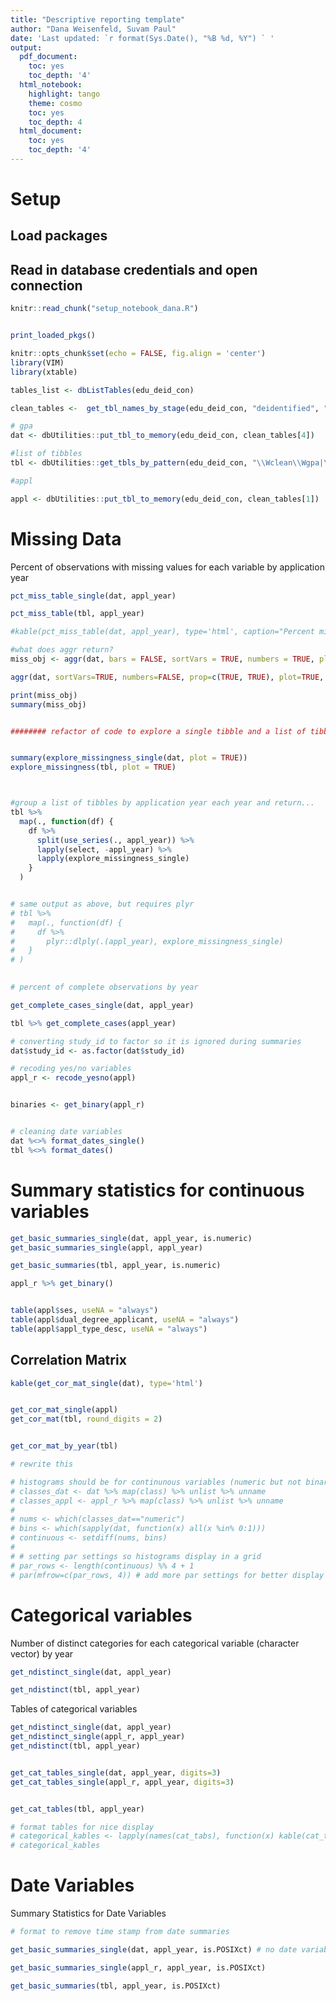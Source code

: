 ```yaml
---
title: "Descriptive reporting template"
author: "Dana Weisenfeld, Suvam Paul"
date: 'Last updated: `r format(Sys.Date(), "%B %d, %Y") ` '
output:
  pdf_document:
    toc: yes
    toc_depth: '4'
  html_notebook:
    highlight: tango
    theme: cosmo
    toc: yes
    toc_depth: 4
  html_document:
    toc: yes
    toc_depth: '4'
---
```


# Setup
## Load packages
## Read in database credentials and open connection

```r
knitr::read_chunk("setup_notebook_dana.R")
```

```r
```

```r
print_loaded_pkgs()
```

```r
knitr::opts_chunk$set(echo = FALSE, fig.align = 'center')
library(VIM)
library(xtable)
```


```r

tables_list <- dbListTables(edu_deid_con)

clean_tables <-  get_tbl_names_by_stage(edu_deid_con, "deidentified", "clean")

# gpa
dat <- dbUtilities::put_tbl_to_memory(edu_deid_con, clean_tables[4])

#list of tibbles
tbl <- dbUtilities::get_tbls_by_pattern(edu_deid_con, "\\Wclean\\Wgpa|\\Wclean\\Wexperiences")

#appl 

appl <- dbUtilities::put_tbl_to_memory(edu_deid_con, clean_tables[1])

```


# Missing Data

Percent of observations with missing values for each variable by application year
```r

pct_miss_table_single(dat, appl_year)

pct_miss_table(tbl, appl_year)

#kable(pct_miss_table(dat, appl_year), type='html', caption="Percent missing in each variable by year")

```



```r

#what does aggr return?
miss_obj <- aggr(dat, bars = FALSE, sortVars = TRUE, numbers = TRUE, plot = TRUE, cex.axis=.8)

aggr(dat, sortVars=TRUE, numbers=FALSE, prop=c(TRUE, TRUE), plot=TRUE, cex.axis=.8)

print(miss_obj)
summary(miss_obj)


######## refactor of code to explore a single tibble and a list of tibbles#######


summary(explore_missingness_single(dat, plot = TRUE))
explore_missingness(tbl, plot = TRUE)



#group a list of tibbles by application year each year and return...
tbl %>%
  map(., function(df) {
    df %>% 
      split(use_series(., appl_year)) %>% 
      lapply(select, -appl_year) %>%
      lapply(explore_missingness_single)
    } 
  ) 


# same output as above, but requires plyr
# tbl %>%
#   map(., function(df) {
#     df %>% 
#       plyr::dlply(.(appl_year), explore_missingness_single)
#   }
# )
    
```


```r
# percent of complete observations by year

get_complete_cases_single(dat, appl_year)

tbl %>% get_complete_cases(appl_year)


```


```r

# converting study_id to factor so it is ignored during summaries
dat$study_id <- as.factor(dat$study_id)

# recoding yes/no variables
appl_r <- recode_yesno(appl)


binaries <- get_binary(appl_r)


# cleaning date variables
dat %<>% format_dates_single()
tbl %<>% format_dates()


```

# Summary statistics for continuous variables

```r

get_basic_summaries_single(dat, appl_year, is.numeric)
get_basic_summaries_single(appl, appl_year)

get_basic_summaries(tbl, appl_year, is.numeric)

```

```r

appl_r %>% get_binary()


table(appl$ses, useNA = "always")
table(appl$dual_degree_applicant, useNA = "always")
table(appl$appl_type_desc, useNA = "always")


```





## Correlation Matrix

```r

kable(get_cor_mat_single(dat), type='html')


get_cor_mat_single(appl)
get_cor_mat(tbl, round_digits = 2)


get_cor_mat_by_year(tbl)


```


```r

# rewrite this

# histograms should be for continunous variables (numeric but not binary)
# classes_dat <- dat %>% map(class) %>% unlist %>% unname
# classes_appl <- appl_r %>% map(class) %>% unlist %>% unname
# 
# nums <- which(classes_dat=="numeric")
# bins <- which(sapply(dat, function(x) all(x %in% 0:1)))
# continuous <- setdiff(nums, bins)
# 
# # setting par settings so histograms display in a grid
# par_rows <- length(continuous) %% 4 + 1
# par(mfrow=c(par_rows, 4)) # add more par settings for better display


```


# Categorical variables 

Number of distinct categories for each categorical variable (character vector) by year
```r


get_ndistinct_single(dat, appl_year) 

get_ndistinct(tbl, appl_year)


```


Tables of categorical variables
```r

get_ndistinct_single(dat, appl_year) 
get_ndistinct_single(appl_r, appl_year) 
get_ndistinct(tbl, appl_year) 


get_cat_tables_single(dat, appl_year, digits=3)
get_cat_tables_single(appl_r, appl_year, digits=3)


get_cat_tables(tbl, appl_year)

# format tables for nice display 
# categorical_kables <- lapply(names(cat_tabs), function(x) kable(cat_tabs[[x]], caption = x, type='html'))
# categorical_kables

```

# Date Variables

Summary Statistics for Date Variables
```r

# format to remove time stamp from date summaries

get_basic_summaries_single(dat, appl_year, is.POSIXct) # no date variables so should return informative message

get_basic_summaries_single(appl_r, appl_year, is.POSIXct) 

get_basic_summaries(tbl, appl_year, is.POSIXct)

```
